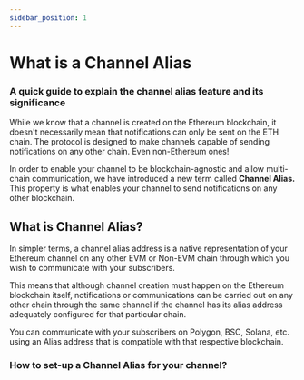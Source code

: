 ```yaml
---
sidebar_position: 1
---
```



# What is a Channel Alias

### A quick guide to explain the channel alias feature and its significance

While we know that a channel is created on the Ethereum blockchain, it doesn't necessarily mean that notifications can only be sent on the ETH chain. The protocol is designed to make channels capable of sending notifications on any other chain. Even non-Ethereum ones!

In order to enable your channel to be blockchain-agnostic and allow multi-chain communication, we have introduced a new term called **Channel Alias.** This property is what enables your channel to send notifications on any other blockchain.

## What is Channel Alias?

In simpler terms, a channel alias address is a native representation of your Ethereum channel on any other EVM or Non-EVM chain through which you wish to communicate with your subscribers.

This means that although channel creation must happen on the Ethereum blockchain itself, notifications or communications can be carried out on any other chain through the same channel if the channel has its alias address adequately configured for that particular chain.&#x20;

You can communicate with your subscribers on Polygon, BSC, Solana, etc. using an Alias address that is compatible with that respective blockchain.

### How to set-up a Channel Alias for your channel?

<CustomLinkCard text='Enabling Channel on Other Chains' link='../../developer-guides/create-your-notif-channel/enabling-channel-on-other-chains/' />
<CustomLinkCard text='Enabling Channel on Other Chains' link='../../developer-guides/create-your-notif-channel/enabling-channel-on-other-chains/' />
